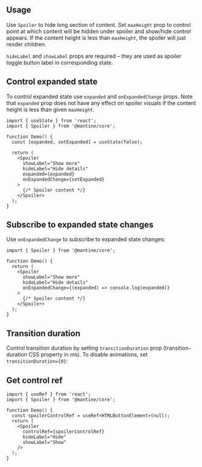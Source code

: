 

## Usage

Use `Spoiler` to hide long section of content.
Set `maxHeight` prop to control point at which content will be hidden under spoiler and show/hide control appears.
If the content height is less than `maxHeight`, the spoiler will just render children.

`hideLabel` and `showLabel` props are required – they are used as spoiler toggle button label in corresponding state.

<Demo data={SpoilerDemos.usage} />

## Control expanded state

To control expanded state use `expanded` and `onExpandedChange` props. Note that
`expanded` prop does not have any effect on spoiler visuals if the content height
is less than given `maxHeight`.

```tsx
import { useState } from 'react';
import { Spoiler } from '@mantine/core';

function Demo() {
  const [expanded, setExpanded] = useState(false);

  return (
    <Spoiler
      showLabel="Show more"
      hideLabel="Hide details"
      expanded={expanded}
      onExpandedChange={setExpanded}
    >
      {/* Spoiler content */}
    </Spoiler>
  );
}
```

## Subscribe to expanded state changes

Use `onExpandedChange` to subscribe to expanded state changes:

```tsx
import { Spoiler } from '@mantine/core';

function Demo() {
  return (
    <Spoiler
      showLabel="Show more"
      hideLabel="Hide details"
      onExpandedChange={(expanded) => console.log(expanded)}
    >
      {/* Spoiler content */}
    </Spoiler>
  );
}
```

## Transition duration

Control transition duration by setting `transitionDuration` prop (transition-duration CSS property in ms).
To disable animations, set `transitionDuration={0}`:

<Demo data={SpoilerDemos.transitions} />

## Get control ref

```tsx
import { useRef } from 'react';
import { Spoiler } from '@mantine/core';

function Demo() {
  const spoilerControlRef = useRef<HTMLButtonElement>(null);
  return (
    <Spoiler
      controlRef={spoilerControlRef}
      hideLabel="Hide"
      showLabel="Show"
    />
  );
}
```
